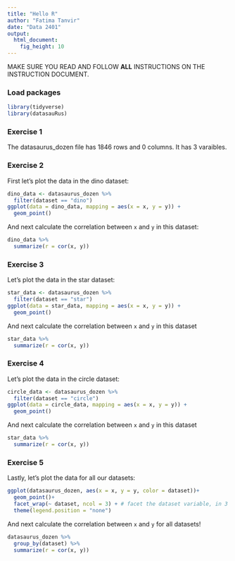```yaml
---
title: "Hello R"
author: "Fatima Tanvir"
date: "Data 2401"
output: 
  html_document: 
    fig_height: 10
---
```


MAKE SURE YOU READ AND FOLLOW **ALL** INSTRUCTIONS ON THE INSTRUCTION DOCUMENT. 

### Load packages

```r
library(tidyverse) 
library(datasauRus)
```


### Exercise 1

The datasaurus_dozen file has 1846 rows and 0 columns. It has 3 varaibles.

### Exercise 2

First let's plot the data in the dino dataset:

```r
dino_data <- datasaurus_dozen %>%
  filter(dataset == "dino")
ggplot(data = dino_data, mapping = aes(x = x, y = y)) +
  geom_point()
```

And next calculate the correlation between `x` and `y` in this dataset:

```r
dino_data %>%
  summarize(r = cor(x, y))
```

### Exercise 3

Let's plot the data in the star dataset:

```r
star_data <- datasaurus_dozen %>%
  filter(dataset == "star")
ggplot(data = star_data, mapping = aes(x = x, y = y)) +
  geom_point()
```

And next calculate the correlation between `x` and `y` in this dataset
 
```r
star_data %>%
  summarize(r = cor(x, y))
```

### Exercise 4

Let's plot the data in the circle dataset:

```r
circle_data <- datasaurus_dozen %>%
  filter(dataset == "circle")
ggplot(data = circle_data, mapping = aes(x = x, y = y)) +
  geom_point()


```

And next calculate the correlation between `x` and `y` in this dataset
 
```r
star_data %>%
  summarize(r = cor(x, y))
```

### Exercise 5

Lastly, let's plot the data for all our datasets:

```r
ggplot(datasaurus_dozen, aes(x = x, y = y, color = dataset))+
  geom_point()+
  facet_wrap(~ dataset, ncol = 3) + # facet the dataset variable, in 3 cols
  theme(legend.position = "none")
```

And next calculate the correlation between `x` and `y` for all datasets!
 
```r
datasaurus_dozen %>%
  group_by(dataset) %>%
  summarize(r = cor(x, y))
```